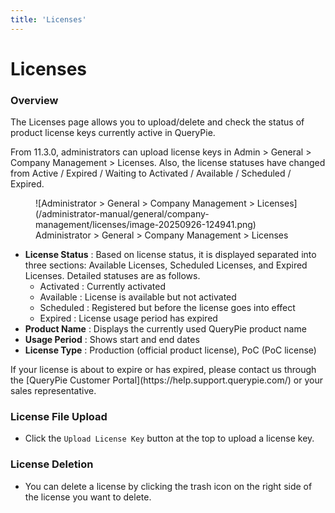 ```yaml
---
title: 'Licenses'
---
```



# Licenses

### Overview

The Licenses page allows you to upload/delete and check the status of product license keys currently active in QueryPie.

<Callout type="info">
From 11.3.0, administrators can upload license keys in Admin &gt; General &gt; Company Management &gt; Licenses. Also, the license statuses have changed from Active / Expired / Waiting to Activated / Available / Scheduled / Expired.
</Callout>

<figure data-layout="center" data-align="center">
![Administrator &gt; General &gt; Company Management &gt; Licenses](/administrator-manual/general/company-management/licenses/image-20250926-124941.png)
<figcaption>
Administrator &gt; General &gt; Company Management &gt; Licenses
</figcaption>
</figure>

*  **License Status**  : Based on license status, it is displayed separated into three sections: Available Licenses, Scheduled Licenses, and Expired Licenses. Detailed statuses are as follows.
    * Activated : Currently activated
    * Available : License is available but not activated
    * Scheduled : Registered but before the license goes into effect
    * Expired : License usage period has expired
*  **Product Name** : Displays the currently used QueryPie product name
*  **Usage Period** : Shows start and end dates
*  **License Type** : Production (official product license), PoC (PoC license)

<Callout type="info">
If your license is about to expire or has expired, please contact us through the [QueryPie Customer Portal](https://help.support.querypie.com/) or your sales representative.
</Callout>

### License File Upload

* Click the `Upload License Key` button at the top to upload a license key.

### License Deletion

* You can delete a license by clicking the trash icon on the right side of the license you want to delete.
